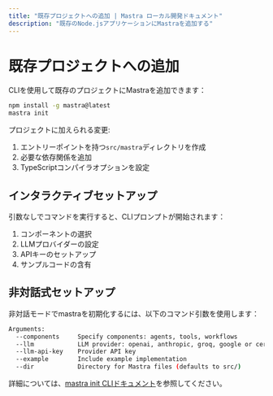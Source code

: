 ```yaml
---
title: "既存プロジェクトへの追加 | Mastra ローカル開発ドキュメント"
description: "既存のNode.jsアプリケーションにMastraを追加する"
---
```


# 既存プロジェクトへの追加

CLIを使用して既存のプロジェクトにMastraを追加できます：

```bash npm2yarn copy
npm install -g mastra@latest
mastra init
```

プロジェクトに加えられる変更:

1. エントリーポイントを持つ`src/mastra`ディレクトリを作成
2. 必要な依存関係を追加
3. TypeScriptコンパイラオプションを設定

## インタラクティブセットアップ

引数なしでコマンドを実行すると、CLIプロンプトが開始されます：

1. コンポーネントの選択
2. LLMプロバイダーの設定
3. APIキーのセットアップ
4. サンプルコードの含有

## 非対話式セットアップ

非対話モードでmastraを初期化するには、以下のコマンド引数を使用します：

```bash
Arguments:
  --components     Specify components: agents, tools, workflows
  --llm            LLM provider: openai, anthropic, groq, google or cerebras
  --llm-api-key    Provider API key
  --example        Include example implementation
  --dir            Directory for Mastra files (defaults to src/)
```

詳細については、[mastra init CLIドキュメント](../../reference/cli/init)を参照してください。
